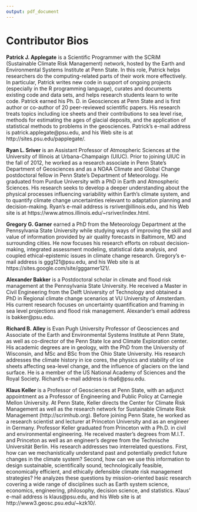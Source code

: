 ```yaml
---
output: pdf_document
---
```


# Contributor Bios

**Patrick J. Applegate** is a Scientific Programmer with the SCRiM (Sustainable Climate Risk Management) network, hosted by the Earth and Environmental Systems Institute at Penn State. In this role, Patrick helps researchers do the computing-related parts of their work more effectively. In particular, Patrick writes new code in support of ongoing projects (especially in the R programming language), curates and documents existing code and data sets, and helps research students learn to write code.  Patrick earned his Ph. D. in Geosciences at Penn State and is first author or co-author of 20 peer-reviewed scientific papers.  His research treats topics including ice sheets and their contributions to sea level rise, methods for estimating the ages of glacial deposits, and the application of statistical methods to problems in the geosciences.  Patrick's e-mail address is patrick.applegate@psu.edu, and his Web site is at http://sites.psu.edu/papplegate/.  

**Ryan L. Sriver** is an Assistant Professor of Atmospheric Sciences at the University of Illinois at Urbana-Champaign (UIUC).  Prior to joining UIUC in the fall of 2012, he worked as a research associate in Penn State’s Department of Geosciences and as a NOAA Climate and Global Change postdoctoral fellow in Penn State’s Department of Meteorology.  He graduated from Purdue University with a PhD in Earth and Atmospheric Sciences.  His research seeks to develop a deeper understanding about the physical processes influencing variability within Earth’s climate system, and to quantify climate change uncertainties relevant to adaptation planning and decision-making.  Ryan's e-mail address is rsriver@illinois.edu, and his Web site is at https://www.atmos.illinois.edu/~rsriver/index.html.  

**Gregory G. Garner** earned a PhD from the Meteorology Department at the Pennsylvania State University while studying ways of improving the skill and value of information provided by air quality forecasts in Baltimore, MD and surrounding cities.  He now focuses his research efforts on robust decision-making, integrated assessment modeling, statistical data analysis, and coupled ethical-epistemic issues in climate change research.  Gregory's e-mail address is ggg121@psu.edu, and his Web site is at https://sites.google.com/site/gggarner121/.  

**Alexander Bakker** is a Postdoctoral scholar in climate and flood risk management at the Pennsylvania State University. He received a Master in Civil Engineering from the Delft University of Technology and obtained a PhD in Regional climate change scenarios at VU University of Amsterdam. His current research focuses on uncertainty quantification and framing in sea level projections and flood risk management. Alexander's email address is bakker@psu.edu.  

**Richard B. Alley** is Evan Pugh University Professor of Geosciences and Associate of the Earth and Environmental Systems Institute at Penn State, as well as co-director of the Penn State Ice and Climate Exploration center. His academic degrees are in geology, with the PhD from the University of Wisconsin, and MSc and BSc from the Ohio State University.  His research addresses the climate history in ice cores, the physics and stability of ice sheets affecting sea-level change, and the influence of glaciers on
the land surface.  He is a member of the US National Academy of Sciences and the Royal Society.  Richard's e-mail address is rba6@psu.edu.  

**Klaus Keller** is a Professor of Geosciences at Penn State, with an adjunct appointment as a Professor of Engineering and Public Policy at Carnegie Mellon University.  At Penn State, Keller directs the Center for Climate Risk Management as well as the research network for Sustainable Climate Risk Management (http://scrimhub.org).  Before joining Penn State, he worked as a research scientist and lecturer at Princeton University and as an engineer in Germany.  Professor Keller graduated from Princeton with a Ph.D. in civil and environmental engineering.  He received master’s degrees from M.I.T. and Princeton as well as an engineer’s degree from the Technische Universität Berlin.  His research addresses two interrelated questions.  First, how can we mechanistically understand past and potentially predict future changes in the climate system? Second, how can we use this information to design sustainable, scientifically sound, technologically feasible, economically efficient, and ethically defensible climate risk management strategies?  He analyzes these questions by mission-oriented basic research covering a wide range of disciplines such as Earth system science, economics, engineering, philosophy, decision science, and statistics.  Klaus' e-mail address is klaus@psu.edu, and his Web site is at http://www3.geosc.psu.edu/~kzk10/.  